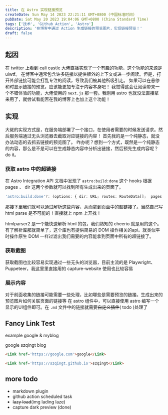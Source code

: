 ```yaml
---
title: 在 Astro 实现链接预览
createDate: Sun May 14 2023 22:21:11 GMT+0800 (中国标准时间)
pubDate: Sat May 20 2023 19:04:06 GMT+0800 (China Standard Time)
tags: ['技术', 'Github Action', 'Astro']
description: '在博客中通过 Action 生成链接的预览图片，实现链接预览！'
draft: false
---
```


## 起因

在 twitter 上看到 <Link href='https://cali.so'>cali castle</Link> 大佬直播实现了一个有趣的功能，这个功能的来源是 <Link href='https://uiw.tf/link-preview'>uiwtf</Link>。
在博客中通常包含许多链接以提供额外的上下文或进一步阅读。但是，打开外部链接可能会打乱专注的阅读，导致我们被其他所吸引走。
如果可以在悬停和时显示链接的预览，应该能更加专注于内容本身吧！
我觉得这会让阅读带来一个不错体验的功能，大佬使用的 `next.js` 那一套。我刚用 astro 也就没法直接拿来用了，就尝试看能否在我的博客上也加上这个功能！


## 实现

大佬的实现方式是，在服务端部署了一个接口，在使用者需要的时候发送请求。然后服务端通过无头浏览器去截取对应链接的内容！
首先我的是一个纯静态，就没办法动态的去抓去链接的预览图了。
咋办呢？想到一个方式，既然是一个纯静态的内容，那么是不是可以在生成静态内容中分析出链接，然后预先生成内容呢？  
do it。
### 获取 astro 中的超链接

在 Astro Integration API 文档中发现了 `astro:build:done` 这个 hooks 根据 pages 、 dir 这两个参数就可以找到所有生成出来的页面了。  
``` ts 
'astro:build:done'?: (options: { dir: URL; routes: RouteData[];  pages: { pathname: string; }[]; }) => void | Promise<void>;
```

那接下里我们就可以通过解析这些内容，从而拿到页面中的超链接了。当然自己写 html parse 是不可能的！直接就上 npm 上开找！
<Link href='https://www.npmjs.com/package/htmlparser2'>htmlparser2</Link> 是一个能快速解析 html 的包，我们熟知的 <Link href='https://github.com/cheeriojs/cheerio'>cheerio</Link> 
就是用的这个。  
有了解析库那就简单了，这个库也有提供简易的 DOM 操作相关的api。就类似平时操作原生 DOM 一样过滤出我们需要的内容能拿到页面中所有的超链接了。

### 获取截图
获取截图也比较容易实现通过一些无头的浏览器，目前主流的是 Playwright、Puppeteer，我这里里直接用的 <Link href='https://www.npmjs.com/package/capture-website'>capture-website</Link> 使用也比较容易

### 展示内容 

对于前面收集的链接可能需要一些处理，比如哪些是需要预览的链接。生成出来的预览图片如何关联页面的链接等
在 astro 组件中，可以直接使用 astro 编写一个显示的UI组件即可。在 `.md` 文件中的链接就需要~~自定义插件~~( todo )处理了

## Fancy Link Test
example google & myblog

<Link href='https://google.com'>google</Link>

<Link href='https://szqingt.github.io'>szqingt blog</Link>

```html
<Link href='https://google.com'>google</Link>

<Link href='https://szqingt.github.io'>szqingt</Link>
```

## more todo

- markdown plugin
- github action scheduled task
- ~~lazy load~~(img lading laze)
- capture dark preview (done)
